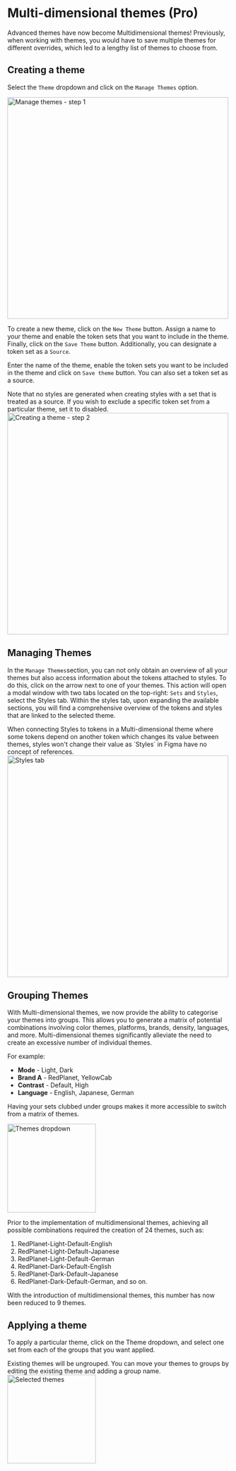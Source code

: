 # Multi-dimensional themes (Pro)

Advanced themes have now become Multidimensional themes! Previously, when working with themes, you would have to save multiple themes for different overrides, which led to a lengthy list of themes to choose from.

## Creating a theme

Select the `Theme` dropdown and click on the `Manage Themes` option. 
 
<img src='/Manage themes.png' alt="Manage themes - step 1" width="500"/>

To create a new theme, click on the `New Theme` button. Assign a name to your theme and enable the token sets that you want to include in the theme. Finally, click on the `Save Theme` button. Additionally, you can designate a token set as a `Source`. 
 
Enter the name of the theme, enable the token sets you want to be included in the theme and click on `Save theme` button. You can also set a token set as a source.


<Callout>
Note that no styles are generated when creating styles with a set that is treated as a source. If you wish to exclude a specific token set from a particular theme, set it to disabled.
</Callout>

<img src='/New theme.png' alt="Creating a theme - step 2" width="500"/>

## Managing Themes

In the `Manage Themes`section, you can not only obtain an overview of all your themes but also access information about the tokens attached to styles. To do this, click on the arrow next to one of your themes. This action will open a modal window with two tabs located on the top-right: `Sets` and `Styles`, select the Styles tab. Within the styles tab, upon expanding the available sections, you will find a comprehensive overview of the tokens and styles that are linked to the selected theme.  

<Callout>
 When connecting Styles to tokens in a Multi-dimensional theme where some tokens depend on another token which changes its value between themes, styles won't change their value as `Styles` in Figma have no concept of references.
</Callout>

<img src='/Styles tab.png' alt="Styles tab" width="500"/>

## Grouping Themes

With Multi-dimensional themes, we now provide the ability to categorise your themes into groups. This allows you to generate a matrix of potential combinations involving color themes, platforms, brands, density, languages, and more. Multi-dimensional themes significantly alleviate the need to create an excessive number of individual themes.

For example:
- **Mode** - Light, Dark
- **Brand A** - RedPlanet, YellowCab
- **Contrast** - Default, High
- **Language** - English, Japanese, German

Having your sets clubbed under groups makes it more accessible to switch from a matrix of themes. 

<img src='/Multi-dimensional-us.png' alt="Themes dropdown" width="200"/>

Prior to the implementation of multidimensional themes, achieving all possible combinations required the creation of 24 themes, such as:
1. RedPlanet-Light-Default-English
2. RedPlanet-Light-Default-Japanese
3. RedPlanet-Light-Default-German
4. RedPlanet-Dark-Default-English
5. RedPlanet-Dark-Default-Japanese
6. RedPlanet-Dark-Default-German, and so on. 

With the introduction of multidimensional themes, this number has now been reduced to 9 themes.


## Applying a theme

To apply a particular theme, click on the Theme dropdown, and select one set from each of the groups that you want applied. 

<Callout>
Existing themes will be ungrouped. You can move your themes to groups by editing the existing theme and adding a group name.
</Callout>

<img src='/Multi-dimensional.png' alt="Selected themes" width="200"/>
